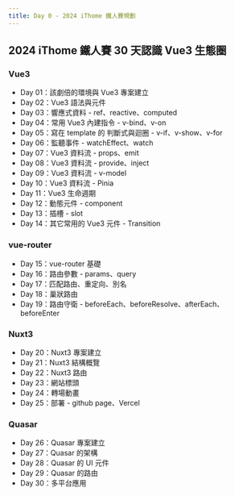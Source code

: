 ```yaml
---
title: Day 0 - 2024 iThome 鐵人賽規劃
---
```


## 2024 iThome 鐵人賽 30 天認識 Vue3 生態圈

### Vue3
- Day 01：該劇倍的環境與 Vue3 專案建立
- Day 02：Vue3 語法與元件
- Day 03：響應式資料 - ref、reactive、computed
- Day 04：常用 Vue3 內建指令 - v-bind、v-on
- Day 05：寫在 template 的 判斷式與迴圈 - v-if、v-show、v-for
- Day 06：監聽事件 - watchEffect、watch
- Day 07：Vue3 資料流 - props、emit
- Day 08：Vue3 資料流 - provide、inject
- Day 09：Vue3 資料流 - v-model
- Day 10：Vue3 資料流 - Pinia
- Day 11：Vue3 生命週期
- Day 12：動態元件 - component
- Day 13：插槽 - slot
- Day 14：其它常用的 Vue3 元件 - Transition

### vue-router
- Day 15：vue-router 基礎
- Day 16：路由參數 - params、query
- Day 17：匹配路由、重定向、別名
- Day 18：巢狀路由
- Day 19：路由守衛 - beforeEach、beforeResolve、afterEach、beforeEnter


### Nuxt3
- Day 20：Nuxt3 專案建立
- Day 21：Nuxt3 結構概覽
- Day 22：Nuxt3 路由
- Day 23：網站標頭
- Day 24：轉場動畫
- Day 25：部署 - github page、Vercel

### Quasar
- Day 26：Quasar 專案建立
- Day 27：Quasar 的架構
- Day 28：Quasar 的 UI 元件
- Day 29：Quasar 的路由
- Day 30：多平台應用
